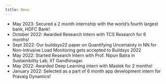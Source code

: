 ```yaml
---
title: News
---
```


* May 2023: Secured a 2 month internship with the world's fourth largest bank, HDFC Bank!
* October 2022: Awarded Research Intern with TCS Research for 6 months!
* Sept 2022: Our buildsys22 paper on Quantifying Uncertainty in NN for Non-Intrusive Load Monitoring gets accepted to Buildsys 2022 
* May 2022: Started Research Intern with Prof. Nipun Batra in Sustainibility Lab, IIT Gandhinagar.
* May 2022: Awarded Deep Learning intern with Mastek for 2 months!
* January 2022: Selected as a part of 6 month app development intern for Pravaig Dynamics!